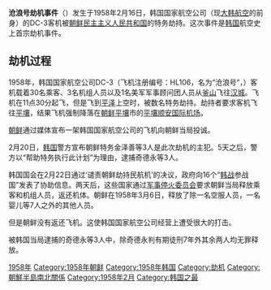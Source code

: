 {{Unreferenced|time=2019-11-04T02:34:38+00:00}}
{{Infobox Airliner accident|name=沧浪号劫机事件|
Date=1958年2月16日|
Type=劫机|
Site=[[韓國|韓國]][[平泽市|平泽市]]|
Fatalities=0|
Aircraft Type=[[道格拉斯DC-3|DC-3]]|
Operator=[[韩国国家航空|韩国国家航空]]|
Tail Number=HL106 |
Passengers=31|
Crew=3|
Survivors=34
}}

'''沧浪号劫机事件'''（{{kor|k=창랑호납북사건|汉=滄浪號拉北事件|名=南}}）发生于1958年2月16日，韩国国家航空公司（现[[大韩航空|大韩航空]]的前身）的DC-3客机被[[朝鲜民主主义人民共和国|朝鲜民主主义人民共和国]]的特务劫持。这次事件是[[韩国|韩国]]航空史上首宗劫机事件。

==劫机过程==

1958年，韩国国家航空公司DC-3（飞机注册编号：HL106，名为“沧浪号”，{{lang-ko|창랑호}}）客机载着30名乘客、3名机组人员以及1名美军军事顾问团人员从[[釜山|釜山]]飞往[[首尔|汉城]]。飞机在11点30分起飞，但是飞到[[平泽|平泽]]上空时，被数名特务劫持。劫持者要求客机飞往[[平壤|平壤]]，结果飞机强制降落在[[朝鲜|朝鲜]][[平壤|平壤]]市的[[平壤顺安国际机场|平壤顺安国际机场]]。

[[朝鲜|朝鲜]]通过媒体宣布一架韩国国家航空公司的飞机向朝鲜当局投诚。

2月20日，[[韩国|韩国]]警方宣布朝鲜特务金泽善等3人是此次劫机的主犯。5天之后，警方以“帮助特务执行此计划”为理由，逮捕奇德永等3人。

韩国国会在2月22日通过‘谴责朝鲜劫持民航机’的决议，政府向16个“[[韩战|韩战]]参战国”发表了协助信息。两天后，这些国家通过[[军事停火委员会|军事停火委员会]]要求朝鲜当局释放乘客和机组人员，返还机体。朝鲜在1958年3月6日，释放了除一名空服人员，一名婴儿等7人之外的其他人员。

但是朝鲜没有返还飞机。这使韩国国家航空公司经营上遭受很大的打击。

被韩国当局逮捕的奇德永等3人中，除奇德永判有期徒刑7年外其余两人均无罪释放。

{{1958年航空事故}}
[[Category:韩国航空事故|1958年]]
[[Category:1958年朝鲜|Category:1958年朝鲜]]
[[Category:1958年韩国|Category:1958年韩国]]
[[Category:劫机|Category:劫机]]
[[Category:朝鮮半島南北關係|Category:朝鮮半島南北關係]]
[[Category:1958年2月|Category:1958年2月]]
[[Category:韩国之最|Category:韩国之最]]